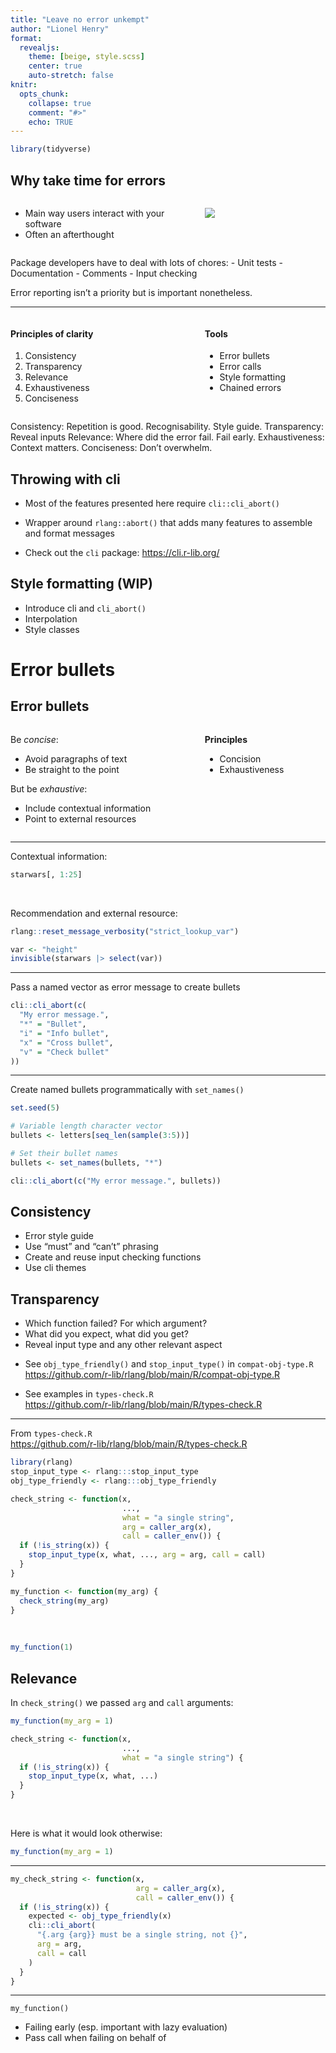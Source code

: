 ```yaml
---
title: "Leave no error unkempt"
author: "Lionel Henry"
format:
  revealjs:
    theme: [beige, style.scss]
    center: true
    auto-stretch: false
knitr:
  opts_chunk:
    collapse: true
    comment: "#>"
    echo: TRUE
---
```


```r
library(tidyverse)
```


## Why take time for errors

:::: {.columns}
::: {.column width="60%"}
- Main way users interact with your software
- Often an afterthought
:::

::: {.column width="40%"}
![](error-window.png){}
:::

::::

::: {.notes}
Package developers have to deal with lots of chores:
- Unit tests
- Documentation
- Comments
- Input checking

Error reporting isn't a priority but is important nonetheless.
:::

---

:::: {.columns}

::: {.column width="60%"}
#### Principles of clarity

1. Consistency
1. Transparency
1. Relevance
1. Exhaustiveness
1. Conciseness
:::

::: {.column width="40%"}
#### Tools

- Error bullets
- Error calls
- Style formatting
- Chained errors
:::

::::

::: {.notes}
Consistency: Repetition is good. Recognisability. Style guide.
Transparency: Reveal inputs
Relevance: Where did the error fail. Fail early.
Exhaustiveness: Context matters.
Conciseness: Don't overwhelm.
:::


## Throwing with cli

- Most of the features presented here require `cli::cli_abort()`

- Wrapper around `rlang::abort()` that adds many features to assemble and format messages

- Check out the `cli` package: <https://cli.r-lib.org/>


## Style formatting (WIP)

- Introduce cli and `cli_abort()`
- Interpolation
- Style classes


# Error bullets

## Error bullets

:::: {.columns}

::: {.column width="60%"}
Be *concise*:

- Avoid paragraphs of text
- Be straight to the point

But be *exhaustive*:

- Include contextual information
- Point to external resources
:::

::: {.column width="40%"}
::: {.callout-note appearance="simple" icon=false}
::: {.my-smaller}
**Principles**

- Concision
- Exhaustiveness
:::
:::
:::

::::

---

Contextual information:

```r
starwars[, 1:25]
```

\

Recommendation and external resource: \

```r
rlang::reset_message_verbosity("strict_lookup_var")
```
```r
var <- "height"
invisible(starwars |> select(var))
```

---

Pass a named vector as error message to create bullets

```r
cli::cli_abort(c(
  "My error message.",
  "*" = "Bullet",
  "i" = "Info bullet",
  "x" = "Cross bullet",
  "v" = "Check bullet"
))
```

---

Create named bullets programmatically with `set_names()`

```r
set.seed(5)
```

```r
# Variable length character vector
bullets <- letters[seq_len(sample(3:5))]

# Set their bullet names
bullets <- set_names(bullets, "*")

cli::cli_abort(c("My error message.", bullets))
```




## Consistency

- Error style guide
- Use "must" and "can't" phrasing
- Create and reuse input checking functions
- Use cli themes


## Transparency

- Which function failed? For which argument?
- What did you expect, what did you get?
- Reveal input type and any other relevant aspect

::: {.callout-note appearance="simple" icon=false}
::: {.my-smaller}
- See `obj_type_friendly()` and `stop_input_type()` in `compat-obj-type.R`\
  <https://github.com/r-lib/rlang/blob/main/R/compat-obj-type.R>

- See examples in `types-check.R`\
  <https://github.com/r-lib/rlang/blob/main/R/types-check.R>
:::
:::

---

From `types-check.R`\
<https://github.com/r-lib/rlang/blob/main/R/types-check.R>

```r
library(rlang)
stop_input_type <- rlang:::stop_input_type
obj_type_friendly <- rlang:::obj_type_friendly
```

```r
check_string <- function(x,
                         ...,
                         what = "a single string",
                         arg = caller_arg(x),
                         call = caller_env()) {
  if (!is_string(x)) {
    stop_input_type(x, what, ..., arg = arg, call = call)
  }
}

my_function <- function(my_arg) {
  check_string(my_arg)
}
```

\

```r
my_function(1)
```


## Relevance

In `check_string()` we passed `arg` and `call` arguments:

```r
my_function(my_arg = 1)
```

```r
check_string <- function(x,
                         ...,
                         what = "a single string") {
  if (!is_string(x)) {
    stop_input_type(x, what, ...)
  }
}
```

\

Here is what it would look otherwise:

```r
my_function(my_arg = 1)
```

---

```r
my_check_string <- function(x,
                            arg = caller_arg(x),
                            call = caller_env()) {
  if (!is_string(x)) {
    expected <- obj_type_friendly(x)
    cli::cli_abort(
      "{.arg {arg}} must be a single string, not {}",
      arg = arg,
      call = call
    )
  }
}
```

---

`my_function()`

- Failing early (esp. important with lazy evaluation)
- Pass call when failing on behalf of
